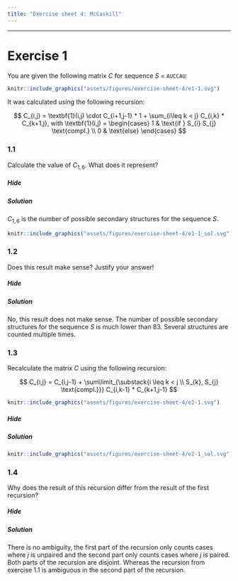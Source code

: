 ```yaml
---
title: "Exercise sheet 4: McCaskill"
---
```


---------------------------------

# Exercise 1

<!--- --------------------------------- -->

::: {.question data-latex=""}

You are given the following matrix $C$ for sequence $S$ = `AUCCAU`:

```r
knitr::include_graphics("assets/figures/exercise-sheet-4/e1-1.svg")
```

It was calculated using the following recursion:

$$
C_{i,j} = \textbf{1}(i,j) \cdot C_{i+1,j-1} * 1 + \sum_{i\leq k < j} C_{i,k} * C_{k+1,j}, with \textbf{1}(i,j) = \begin{cases} 1 & \text{if } S_{i} S_{j} \text{compl.} \\ 0 & \text{else} \end{cases}
$$

:::

<!--- --------------------------------- -->

### 1.1

::: {.question data-latex=""}

Calculate the value of $C_{1,6}$. What does it represent?

:::

#### {.tabset}

##### Hide

##### Solution

::: {.answer data-latex=""}

$C_{1,6}$ is the number of possible secondary structures for the sequence $S$.

```r
knitr::include_graphics("assets/figures/exercise-sheet-4/e1-1_sol.svg")
```

:::

<!--- --------------------------------- -->

### 1.2

::: {.question data-latex=""}

Does this result make sense? Justify your answer!

:::

#### {.tabset}

##### Hide

##### Solution

::: {.answer data-latex=""}

No, this result does not make sense. The number of possible secondary structures for the sequence $S$ is much lower than 83.
Several structures are counted multiple times.

:::

<!--- --------------------------------- -->

### 1.3

::: {.question data-latex=""}

Recalculate the matrix $C$ using the following recursion:

$$
C_{i,j} = C_{i,j-1} + \sum\limit_{\substack{i \leq k < j \\ S_{k}, S_{j} \text{compl.}}} C_{i,k-1} * C_{k+1,j-1}
$$

```r
knitr::include_graphics("assets/figures/exercise-sheet-4/e2-1.svg")
```

:::

#### {.tabset}

##### Hide

##### Solution

::: {.answer data-latex=""}

```r
knitr::include_graphics("assets/figures/exercise-sheet-4/e2-1_sol.svg")
```

:::

<!--- --------------------------------- -->

### 1.4

::: {.question data-latex=""}

Why does the result of this recursion differ from the result of the first recursion?

:::

#### {.tabset}

##### Hide

##### Solution

::: {.answer data-latex=""}

There is no ambiguity, the first part of the recursion only counts cases where $j$ is unpaired and the second part only counts cases where $j$ is paired. Both parts of the recursion are disjoint. Whereas the recursion from exercise 1.1 is ambiguous in the second part of the recursion.

:::


